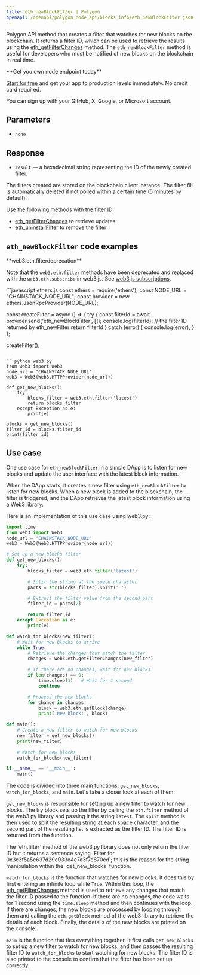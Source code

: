 ```yaml
---
title: eth_newBlockFilter | Polygon
openapi: /openapi/polygon_node_api/blocks_info/eth_newBlockFilter.json POST /a9bca2f0f84b54086ceebe590316fff3
---
```


Polygon API method that creates a filter that watches for new blocks on the blockchain. It returns a filter ID, which can be used to retrieve the results using the [eth\_getFilterChanges](/reference/getfilterchanges) method. The `eth_newBlockFilter` method is useful for developers who must be notified of new blocks on the blockchain in real time.

<Check>
**Get you own node endpoint today**

[Start for free](https://console.chainstack.com/) and get your app to production levels immediately. No credit card required.

You can sign up with your GitHub, X, Google, or Microsoft account.
</Check>


## Parameters

* `none`

## Response

* `result` — a hexadecimal string representing the ID of the newly created filter.

The filters created are stored on the blockchain client instance. The filter fill is automatically deleted if not polled within a certain time (5 minutes by default).

Use the following methods with the filter ID:

* [eth\_getFilterChanges](/reference/getfilterchanges) to retrieve updates
* [eth\_uninstallFilter](/reference/uninstallfilter) to remove the filter

## `eth_newBlockFilter` code examples

<Note>
**web3.eth.filterdeprecation**

Note that the `web3.eth.filter` methods have been deprecated and replaced with the `web3.eth.subscribe` in web3.js. See [web3.js subscriptions](/reference/polygon-web3js-subscriptions-methods).
</Note>

<CodeGroup>
```javascript ethers.js
const ethers = require('ethers');
const NODE_URL = "CHAINSTACK_NODE_URL";
const provider = new ethers.JsonRpcProvider(NODE_URL);

const createFilter = async () => {
  try {
    const filterId = await provider.send('eth_newBlockFilter', []);
    console.log(filterId); // the filter ID returned by eth_newFilter
    return filterId
  } catch (error) {
    console.log(error);
  }
};

createFilter();
```

```python web3.py
from web3 import Web3  
node_url = "CHAINSTACK_NODE_URL" 
web3 = Web3(Web3.HTTPProvider(node_url))

def get_new_blocks():
    try:
        blocks_filter = web3.eth.filter('latest')
        return blocks_filter
    except Exception as e:
        print(e)

blocks = get_new_blocks()
filter_id = blocks.filter_id
print(filter_id)
```
</CodeGroup>


## Use case

One use case for `eth_newBlockFilter` in a simple DApp is to listen for new blocks and update the user interface with the latest block information.

When the DApp starts, it creates a new filter using `eth_newBlockFilter` to listen for new blocks. When a new block is added to the blockchain, the filter is triggered, and the DApp retrieves the latest block information using a Web3 library.

Here is an implementation of this use case using web3.py:

```python main.py
import time
from web3 import Web3  
node_url = "CHAINSTACK_NODE_URL" 
web3 = Web3(Web3.HTTPProvider(node_url))

# Set up a new blocks filter
def get_new_blocks():
    try:
        blocks_filter = web3.eth.filter('latest')

        # Split the string at the space character
        parts = str(blocks_filter).split(' ')

        # Extract the filter value from the second part
        filter_id = parts[2]

        return filter_id
    except Exception as e:
        print(e)

def watch_for_blocks(new_filter):
    # Wait for new blocks to arrive
    while True:
        # Retrieve the changes that match the filter
        changes = web3.eth.getFilterChanges(new_filter)

        # If there are no changes, wait for new blocks
        if len(changes) == 0:
            time.sleep(1)   # Wait for 1 second
            continue

        # Process the new blocks
        for change in changes:
            block = web3.eth.getBlock(change)
            print('New block:', block)

def main():
    # Create a new filter to watch for new blocks
    new_filter = get_new_blocks()
    print(new_filter)
    
    # Watch for new blocks
    watch_for_blocks(new_filter)

if __name__ == '__main__':
    main()
```


The code is divided into three main functions: `get_new_blocks`, `watch_for_blocks`, and `main`. Let's take a closer look at each of them:

`get_new_blocks` is responsible for setting up a new filter to watch for new blocks. The try block sets up the filter by calling the `eth.filter` method of the web3.py library and passing it the string `latest`. The `split` method is then used to split the resulting string at each space character, and the second part of the resulting list is extracted as the filter ID. The filter ID is returned from the function.

<Note>
The `eth.filter` method of the web3.py library does not only return the filter ID but it returns a sentence saying `Filter for 0x3c3f5a5e637d29c033e4e7a3f7e870cd`; this is the reason for the string manipulation within the `get_new_blocks` function.
</Note>


`watch_for_blocks` is the function that watches for new blocks. It does this by first entering an infinite loop while `True`. Within this loop, the [eth\_getFilterChanges](/reference/getfilterchanges) method is used to retrieve any changes that match the filter ID passed to the function. If there are no changes, the code waits for 1 second using the `time.sleep` method and then continues with the loop. If there are changes, the new blocks are processed by looping through them and calling the `eth.getBlock` method of the web3 library to retrieve the details of each block. Finally, the details of the new blocks are printed on the console.

`main` is the function that ties everything together. It first calls `get_new_blocks` to set up a new filter to watch for new blocks, and then passes the resulting filter ID to `watch_for_blocks` to start watching for new blocks. The filter ID is also printed to the console to confirm that the filter has been set up correctly.
